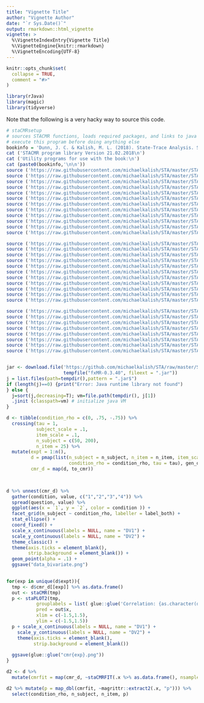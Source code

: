 ```yaml
---
title: "Vignette Title"
author: "Vignette Author"
date: "`r Sys.Date()`"
output: rmarkdown::html_vignette
vignette: >
  %\VignetteIndexEntry{Vignette Title}
  %\VignetteEngine{knitr::rmarkdown}
  %\VignetteEncoding{UTF-8}
---
```


```r
knitr::opts_chunk$set(
  collapse = TRUE,
  comment = "#>"
)

library(rJava)
library(magic)
library(tidyverse)


```

Note that the following is a very hacky way to source this code. 

```r

# staCMRsetup
# sources STACMR functions, loads required packages, and links to java runtime library
# execute this program before doing anything else
bookinfo = 'Dunn, J. C. & Kalish, M. L. (2018). State-Trace Analysis. Springer.'
cat ('STACMR program library Version 21.02.2018\n')
cat ('Utility programs for use with the book:\n')
cat (paste0(bookinfo,'\n\n'))
source ('https://raw.githubusercontent.com/michaelkalish/STA/master/STACMR-R/staSTATS.R')
source ('https://raw.githubusercontent.com/michaelkalish/STA/master/STACMR-R/staPLOT.R')
source ('https://raw.githubusercontent.com/michaelkalish/STA/master/STACMR-R/staMR.R')
source ('https://raw.githubusercontent.com/michaelkalish/STA/master/STACMR-R/staMRFIT.R')
source ('https://raw.githubusercontent.com/michaelkalish/STA/master/STACMR-R/staCMR.R')
source ('https://raw.githubusercontent.com/michaelkalish/STA/master/STACMR-R/staCMRFIT.R')
source ('https://raw.githubusercontent.com/michaelkalish/STA/master/STACMR-R/staPLOTBN.R')
source ('https://raw.githubusercontent.com/michaelkalish/STA/master/STACMR-R/staMRBN.R')
source ('https://raw.githubusercontent.com/michaelkalish/STA/master/STACMR-R/staCMRBN.R')
source ('https://raw.githubusercontent.com/michaelkalish/STA/master/STACMR-R/staCMRFITBN.R')
source ('https://raw.githubusercontent.com/michaelkalish/STA/master/STACMR-R/staMRFITBN.R')
source ('https://raw.githubusercontent.com/michaelkalish/STA/master/STACMR-R/staCMRFITBN.R')

source ('https://raw.githubusercontent.com/michaelkalish/STA/master/STACMR-R/Utility%20functions/staCMRx.R')
source ('https://raw.githubusercontent.com/michaelkalish/STA/master/STACMR-R/Utility%20functions/gen2list.R')
source ('https://raw.githubusercontent.com/michaelkalish/STA/master/STACMR-R/Utility%20functions/list2adj.R')
source ('https://raw.githubusercontent.com/michaelkalish/STA/master/STACMR-R/Utility%20functions/adj2list.R')
source ('https://raw.githubusercontent.com/michaelkalish/STA/master/STACMR-R/Utility%20functions/shrinkDiag.R')
source ('https://raw.githubusercontent.com/michaelkalish/STA/master/STACMR-R/Utility%20functions/gen2listBN.R')
source ('https://raw.githubusercontent.com/michaelkalish/STA/master/STACMR-R/Utility%20functions/staSTATSBN.R')
source ('https://raw.githubusercontent.com/michaelkalish/STA/master/STACMR-R/Utility%20functions/BNframe2list.R')
source ('https://raw.githubusercontent.com/michaelkalish/STA/master/STACMR-R/Utility%20functions/binSTATS.R')
source ('https://raw.githubusercontent.com/michaelkalish/STA/master/STACMR-R/Utility%20functions/tiesort.R')
source ('https://raw.githubusercontent.com/michaelkalish/STA/master/STACMR-R/Utility%20functions/LoftusMasson.R')

source ('https://raw.githubusercontent.com/michaelkalish/STA/master/STACMR-R/java/jMR.R')
source ('https://raw.githubusercontent.com/michaelkalish/STA/master/STACMR-R/java/jMRfits.R')
source ('https://raw.githubusercontent.com/michaelkalish/STA/master/STACMR-R/java/jMRBNfits.R')
source ('https://raw.githubusercontent.com/michaelkalish/STA/master/STACMR-R/java/jCMRxBNfits.R')
source ('https://raw.githubusercontent.com/michaelkalish/STA/master/STACMR-R/java/jCMRx.R')
source ('https://raw.githubusercontent.com/michaelkalish/STA/master/STACMR-R/java/jCMRBN.R')
source ('https://raw.githubusercontent.com/michaelkalish/STA/master/STACMR-R/java/jCMRfitsx.R')
source ('https://raw.githubusercontent.com/michaelkalish/STA/master/STACMR-R/java/jCMRBN.R')


jar <- download.file('https://github.com/michaelkalish/STA/raw/master/STACMR-R/java/fxMR-0.3.40.jar',
                     tempfile("fxMR-0.3.40", fileext = ".jar"))
j = list.files(path=tempdir(),pattern = ".jar$")
if (length(j)==0) {print("Error: Java runtime library not found")
} else {
  j=sort(j,decreasing=T); vm=file.path(tempdir(), j[1])
  .jinit (classpath=vm) # initialize java VM
}

```


```r

d <- tibble(condition_rho = c(0, .75, -.75)) %>%
  crossing(tau = 1,
           subject_scale = .1,
           item_scale = .1,
           n_subject = c(50, 200),
           n_item = 25) %>%
  mutate(expt = 1:n(),
         d = pmap(list(n_subject = n_subject, n_item = n_item, item_scale = item_scale, subject_scale = subject_scale,
                       condition_rho = condition_rho, tau = tau), gen_dataset_cart ),
         cmr_d = map(d, to_cmr)) 

  
```

```r

d %>% unnest(cmr_d) %>%
  gather(condition, value, c("1","2","3","4")) %>%
  spread(question, value) %>%
  ggplot(aes(x = `1`, y = `2`, color = condition )) +
  facet_grid(n_subject ~ condition_rho, labeller = label_both) +
  stat_ellipse() +
  coord_fixed() +
  scale_x_continuous(labels = NULL, name = "DV1") +
  scale_y_continuous(labels = NULL, name = "DV2") +
  theme_classic() +
  theme(axis.ticks = element_blank(),
        strip.background = element_blank()) +
  geom_point(alpha = .1) +
  ggsave("data_bivariate.png")
  


```



```r

for(exp in unique(d$expt)){
  tmp <- d$cmr_d[[exp]] %>% as.data.frame()
  out <- staCMR(tmp)
  p <- staPLOT2(tmp, 
           grouplabels = list( glue::glue('Correlation: {as.character(d$condition_rho[exp])} \n n_sub = {as.character(d$n_subject[exp])}' ) ), 
           pred = out$x,
           xlim = c(-1.5,1.5),
           ylim = c(-1.5,1.5))
  p + scale_x_continuous(labels = NULL, name = "DV1") +
    scale_y_continuous(labels = NULL, name = "DV2") +
    theme(axis.ticks = element_blank(),
          strip.background = element_blank())
  
  ggsave(glue::glue("cmr{exp}.png"))
}

```

```r

d2 <- d %>%
  mutate(cmrfit = map(cmr_d, ~staCMRFIT(.x %>% as.data.frame(), nsample = 10000)))


```

```r

d2 %>% mutate(p = map_dbl(cmrfit, ~magrittr::extract2(.x, "p"))) %>%
  select(condition_rho, n_subject, n_item, p)

```

